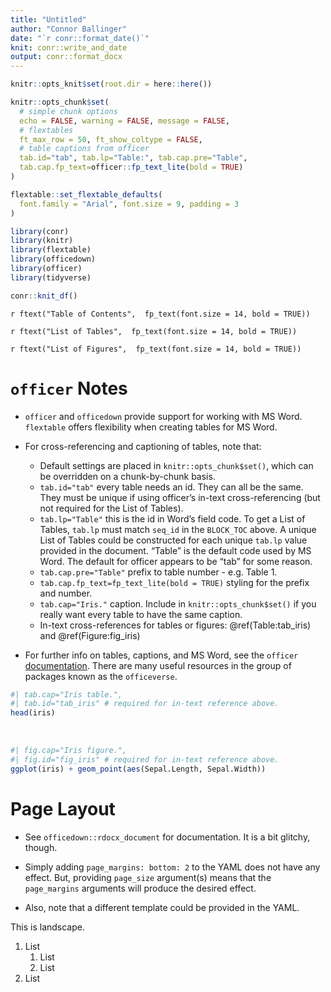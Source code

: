 ```yaml
---
title: "Untitled"
author: "Connor Ballinger"
date: "`r conr::format_date()`"
knit: conr::write_and_date
output: conr::format_docx
---
```


```r
knitr::opts_knit$set(root.dir = here::here())

knitr::opts_chunk$set(
  # simple chunk options
  echo = FALSE, warning = FALSE, message = FALSE,
  # flextables
  ft_max_row = 50, ft_show_coltype = FALSE,
  # table captions from officer
  tab.id="tab", tab.lp="Table:", tab.cap.pre="Table",
  tab.cap.fp_text=officer::fp_text_lite(bold = TRUE)
)

flextable::set_flextable_defaults(
  font.family = "Arial", font.size = 9, padding = 3
)

library(conr)
library(knitr)
library(flextable)
library(officedown)
library(officer)
library(tidyverse)

conr::knit_df()
```

`r ftext("Table of Contents",  fp_text(font.size = 14, bold = TRUE))`

<!---BLOCK_TOC--->

`r ftext("List of Tables",  fp_text(font.size = 14, bold = TRUE))`

<!---BLOCK_TOC{seq_id: 'Table'}--->

`r ftext("List of Figures",  fp_text(font.size = 14, bold = TRUE))`

<!---BLOCK_TOC{seq_id: 'Figure'}--->

<!---Below is documentation which can be deleted. This comment won't appear in output-->

# `officer` Notes

- `officer` and `officedown` provide support for working with MS Word. `flextable` offers flexibility when creating tables for MS Word.

- For cross-referencing and captioning of tables, note that:

     - Default settings are placed in `knitr::opts_chunk$set()`, which can be overridden on a chunk-by-chunk basis.
     - `tab.id="tab"` every table needs an id. They can all be the same. They must be unique if using officer's in-text cross-referencing (but not required for the List of Tables).
     - `tab.lp="Table"` this is the id in Word's field code. To get a List of Tables, `tab.lp` must match `seq_id` in the `BLOCK_TOC` above. A unique List of Tables could be constructed for each unique `tab.lp` value provided in the document. "Table" is the default code used by MS Word. The default for officer appears to be "tab" for some reason.
     - `tab.cap.pre="Table"` prefix to table number - e.g. Table 1.
     - `tab.cap.fp_text=fp_text_lite(bold = TRUE)` styling for the prefix and number.
     - `tab.cap="Iris."` caption. Include in `knitr::opts_chunk$set()` if you really want every table to have the same caption.
     - In-text cross-references for tables or figures: \@ref(Table:tab_iris) and \@ref(Figure:fig_iris)

- For further info on tables, captions, and MS Word, see the `officer` [documentation](https://davidgohel.github.io/officer/reference/opts_current_table.html). There are many useful resources in the group of packages known as the `officeverse`.

```r
#| tab.cap="Iris table.",
#| tab.id="tab_iris" # required for in-text reference above.
head(iris)
```

<br>
```r
#| fig.cap="Iris figure.",
#| fig.id="fig_iris" # required for in-text reference above.
ggplot(iris) + geom_point(aes(Sepal.Length, Sepal.Width))
```

# Page Layout

- See `officedown::rdocx_document` for documentation. It is a bit glitchy, though.

- Simply adding `page_margins: bottom: 2` to the YAML does not have any effect. But, providing `page_size` argument(s) means that the `page_margins` arguments will produce the desired effect.

- Also, note that a different template could be provided in the YAML.

<!---BLOCK_LANDSCAPE_START--->

This is landscape.

1. List
    1. List
    1. List
1. List

<!---BLOCK_LANDSCAPE_STOP--->
